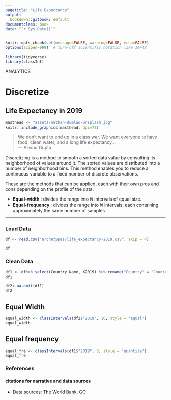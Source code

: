 ```yaml
---
pagetitle: "Life Expectancy"
output:
  bookdown::gitbook: default
documentclass: book
date: "`r Sys.Date()`"
---
```


```r
knitr::opts_chunk$set(message=FALSE, warning=FALSE, echo=FALSE)
options(scipen=999)  # turn-off scientific notation like 1e+48

library(tidyverse)
library(classInt)

```

ANALYTICS


# Discretize
## Life Expectancy in 2019

```r

masthead <- "assets/nathan-dumlao-unsplash.jpg"
knitr::include_graphics(masthead, dpi=72)

```


> We don't want to end up in a class war. We want everyone to have food, clean water, and a long life expectancy...\
--- Arvind Gupta\

Discretizing is a method to smooth a sorted data value by consulting its neighborhood of values around it. The sorted values are distributed into a number of neighborhood bins. This method enables you to reduce a continuous variable to a fixed number of discrete observations.

These are the methods that can be applied, each with their own pros and cons depending on the profile of the data:

* __Equal-width__ : divides the range into 𝑁 intervals of equal size.
* __Equal-frequency__ : divides the range into 𝑁 intervals, each containing approximately the same number of samples
  
***

### Load Data

```r

df <- read.csv("archetypes/life_expectancy-2019.csv", skip = 4)

df


```




### Clean Data

```r

df1 <- df%>% select(Country.Name, X2019) %>% rename("Country" = "Country.Name", "2019"="X2019")
df1

df2<-na.omit(df1)
df2

```


## Equal Width



```r

equal_width <- classIntervals(df2$"2019", 10, style = 'equal')
equal_width
```



## Equal frequency



```r

equal_fre <- classIntervals(df1$"2019", 3, style = 'quantile')
equal_fre

```


### References
#### citations for narrative and data sources


* Data sources: The World Bank, [GO](https://data.worldbank.org/indicator/SP.DYN.LE00.IN){target="_blank"}

